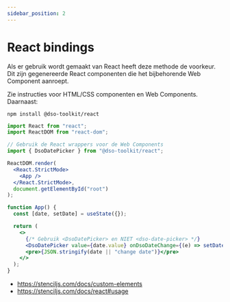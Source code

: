 ```yaml
---
sidebar_position: 2
---
```


# React bindings

Als er gebruik wordt gemaakt van React heeft deze methode de voorkeur. Dit zijn gegenereerde React componenten die het bijbehorende Web Component aanroept.

Zie instructies voor HTML/CSS componenten en Web Components. Daarnaast:

```
npm install @dso-toolkit/react
```

```jsx
import React from "react";
import ReactDOM from "react-dom";

// Gebruik de React wrappers voor de Web Components
import { DsoDatePicker } from "@dso-toolkit/react";

ReactDOM.render(
  <React.StrictMode>
    <App />
  </React.StrictMode>,
  document.getElementById("root")
);

function App() {
  const [date, setDate] = useState({});

  return (
    <>
      {/* Gebruik <DsoDatePicker> en NIET <dso-date-picker> */}
      <DsoDatePicker value={date.value} onDsoDateChange={(e) => setDate(e.detail)} />
      <pre>{JSON.stringify(date || "change date")}</pre>
    </>
  );
}
```

- https://stenciljs.com/docs/custom-elements
- https://stenciljs.com/docs/react#usage
